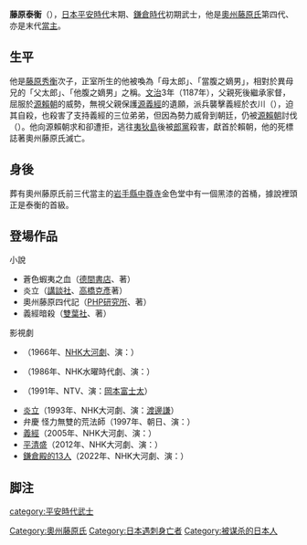 {{基礎情報 武士
| 氏名 = 藤原泰衡
| 時代 = [[平安時代|平安時代]]末期 - [[鎌倉時代|鎌倉時代]]初期
| 生誕 = [[久寿|久寿]]2年（[[1155年|1155年]]）
| 死没 = [[文治|文治]]5年[[9月3日|9月3日]]（[[1189年|1189年]]）
| 別名 = 太郎<ref>『[[玉葉|玉葉]]』[[文治|文治]]4年（[[1188年|1188年]]）1月9日条には秀衡の次男であるにも関わらず、「太郎」と記述されている。</ref>、伊達小次郎<ref>[[柳之御所遺跡|柳之御所遺跡]]で出土した[[人々給絹日記|人々給絹日記]]には、「小次郎」と記されている。日記の内容は武家の正装であり、平泉館で大事な儀式があったとき着なければならない赤根染を基調とした絹の狩が誰に支給されたかが記されている。泰衡の欄には「赤根染白」、「カサネタリ」、「カリキヌハカマ」と記されている。泰衡の異母兄・国衡の別名である信寿太郎殿の名も記されている。</ref>、伊達次郎（二郎）、泰平、泉冠者?
| 戒名 =
| 墓所 = {{tsl|ja|中尊寺金色堂}}
| 官位 = [[出羽国|出羽]][[陸奥国|陸奧]]{{tsl|ja|押領使}}
| 氏族 = [[奥州藤原氏|奥州藤原氏]]
| 父母 = 父：[[藤原秀衡|藤原秀衡]]<br />母：{{tsl|ja|藤原基成}}之女・德尼公<br />義父：{{tsl|ja|藤原国衡}}（實為異母兄）<ref>父秀衡は死去する直前、異母兄弟である国衡と泰衡の融和を図る目的で、自分の正室・[[藤原基成|藤原基成]]の娘（泰衡の実母）を娶らせ、各々異心無きよう、国衡・泰衡・義経の三人に[[起請文|起請文]]を書かせた。義経を主君として給仕し、三人一味の結束をもって、頼朝の攻撃に備えよ、と遺言したという。これは兄弟間なら対立・抗争がありうるが、親子は原則としてそれはありえないので、対立する国衡と泰衡を義理の父子関係にし、[[後家|後家]]として強い立場を持つ事になる藤原基成の娘を娶らせる事で国衡の立場を強化し、兄弟間の衝突を回避したものと考えられる。それほど兄弟間の関係は険悪で秀衡が苦慮していたことが窺える。</ref>
| 兄弟 = 国衡、'''泰衡'''、{{tsl|ja|藤原忠衡|忠衡}}、{{tsl|ja|藤原高衡}}、{{tsl|ja|藤原通衡|通衡}}、{{tsl|ja|藤原頼衡|頼衡}}、妹<ref>『平泉志』には『又玉海の記に、秀衡の娘を頼朝に娶はすべく互に約諾を成せりとあれど、秀衡系圖には娘なし、何等の誤りにや、否や、後の批判を待つ』とあり、訳せば、[[源頼朝|源頼朝]]と秀衡の娘を娶わせる約束が成されたとあるが系図に娘が記されていない、となる。</ref>
| 妻   = 不詳
| 子   = {{tsl|ja|藤原時衡|時衡}}、{{tsl|ja|藤原秀安|秀安}}、泰高
}}
{{japanese|japanese=藤原 泰衡|kana=ふじわら の やすひら|romaji=Fujiwara no Yasuhira}}
'''藤原泰衡'''（{{bd|1155年||1189年|10月14日}}），[[日本|日本]][[平安時代|平安時代]]末期、[[鎌倉時代|鎌倉時代]]初期武士，他是[[奧州藤原氏|奧州藤原氏]]第四代、亦是末代[[當主|當主]]。

==生平==
他是[[藤原秀衡|藤原秀衡]]次子，正室所生的他被喚為「母太郎」、「當腹之嫡男」，相對於異母兄{{tsl|ja|藤原国衡|國衡}}的「父太郎」、「他腹之嫡男」之稱。[[文治_(日本)|文治]]3年（1187年），父親死後繼承家督，屈服於[[源賴朝|源賴朝]]的威勢，無視父親保護[[源義經|源義經]]的遺願，派兵襲擊義經於衣川（{{tsl|ja|衣川の戦い|衣川之戰}}），迫其自殺，也殺害了支持義經的三位弟弟，但因為勢力威脅到朝廷，仍被[[源賴朝|源賴朝]]討伐（{{tsl|ja|奥州合戦|奧州合戰}}）。他向源賴朝求和卻遭拒，逃往[[蝦夷地|夷狄島]]後被[[郎黨|郎黨]]{{tsl|ja|河田次郎}}殺害，獻首於賴朝，他的死標誌著奧州藤原氏滅亡。

==身後==
葬有奧州藤原氏前三代當主的[[岩手縣|岩手縣]][[中尊寺|中尊寺]]金色堂中有一個黑漆的首桶，據說裡頭正是泰衡的首級。

==登場作品==
;小說
*蒼色蝦夷之血（[[德間書店|德間書店]]、{{tsl|ja|今東光}}著）
*炎立（[[講談社|講談社]]、[[高橋克彥|高橋克彥]]著）
*奧州藤原四代記（[[PHP研究所|PHP研究所]]、{{tsl|ja|土橋治重}}著）
*義經暗殺（[[雙葉社|雙葉社]]、{{tsl|ja|平谷美樹}}著）

;影視劇
*{{tsl|ja|源義経 (NHK大河ドラマ)|源義經 (NHK大河劇)|源義經}}（1966年、[[NHK大河劇|NHK大河劇]]、演：{{tsl|ja|片山明彦|片山明彥}}）
*{{tsl|ja|武蔵坊弁慶 (テレビドラマ)|武藏坊弁慶 (電視劇)|武藏坊弁慶}}（1986年、NHK水曜時代劇、演：{{tsl|ja|津嘉山正種}}）
*{{tsl|ja|源義経 (1991年のテレビドラマ)|源義經 (1991年電視劇)|源義經}}（1991年、NTV、演：[[岡本富士太|岡本富士太]]）
*[[炎立_(大河剧)|炎立]]（1993年、NHK大河劇、演：[[渡邊謙|渡邊謙]]）
*弁慶 怪力無雙的荒法師（1997年、朝日、演：{{tsl|ja|伊庭剛}}）
*[[義經_(大河劇)|義經]]（2005年、NHK大河劇、演：{{tsl|ja|渡辺いっけい|渡邊一惠}}）
*[[平清盛_(大河劇)|平清盛]]（2012年、NHK大河劇、演：{{tsl|ja|小林タカ鹿|小林高鹿}}）
*[[鎌倉殿的13人|鎌倉殿的13人]]（2022年、NHK大河劇、演：{{tsl|ja|山本浩司 (俳優)|山本浩司}}）

== 脚注 ==
{{Reflist}}

[[category:平安時代武士|category:平安時代武士]]
[[Category:奧州藤原氏|Category:奧州藤原氏]]
[[Category:日本遇刺身亡者|Category:日本遇刺身亡者]]
[[Category:被谋杀的日本人|Category:被谋杀的日本人]]